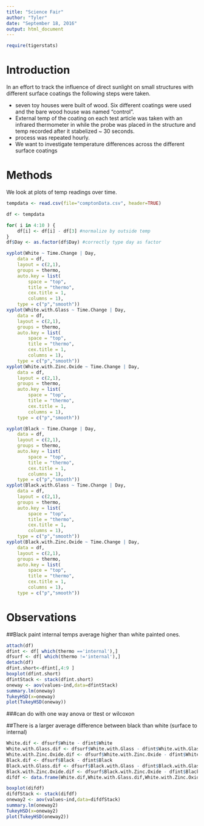 ---
title: "Science Fair"
author: "Tyler"
date: "September 18, 2016"
output: html_document
---

```{r setup, include=FALSE}
require(tigerstats)
```

# Introduction

In an effort to track the influence of direct sunlight on small structures with different surface coatings the following steps were taken. 

* seven toy houses were built of wood. Six different coatings were used and the bare wood house was named "control".  
* External temp of the coating on each test article was taken with an infrared thermometer in while the probe was placed in the structure and temp recorded after it stabelized ~ 30 seconds.  
* process was repeated hourly.  
* We want to investigate temperature differences across the different surface coatings


# Methods

We look at plots of temp readings over time.

```{r}
tempdata <- read.csv(file="comptonData.csv", header=TRUE)

df <- tempdata

for( i in 4:10 ) {
    df[i] <- df[i] - df[3] #normalize by outside temp
}
df$Day <- as.factor(df$Day) #correctly type day as factor


```

```{r}
xyplot(White ~ Time.Change | Day,
	data = df,
	layout = c(2,1),
	groups = thermo,
	auto.key = list(
		space = "top",
		title = "thermo",
		cex.title = 1,
		columns = 1),
	type = c("p","smooth"))
xyplot(White.with.Glass ~ Time.Change | Day,
	data = df,
	layout = c(2,1),
	groups = thermo,
	auto.key = list(
		space = "top",
		title = "thermo",
		cex.title = 1,
		columns = 1),
	type = c("p","smooth"))
xyplot(White.with.Zinc.Oxide ~ Time.Change | Day,
	data = df,
	layout = c(2,1),
	groups = thermo,
	auto.key = list(
		space = "top",
		title = "thermo",
		cex.title = 1,
		columns = 1),
	type = c("p","smooth"))

xyplot(Black ~ Time.Change | Day,
	data = df,
	layout = c(2,1),
	groups = thermo,
	auto.key = list(
		space = "top",
		title = "thermo",
		cex.title = 1,
		columns = 1),
	type = c("p","smooth"))
xyplot(Black.with.Glass ~ Time.Change | Day,
	data = df,
	layout = c(2,1),
	groups = thermo,
	auto.key = list(
		space = "top",
		title = "thermo",
		cex.title = 1,
		columns = 1),
	type = c("p","smooth"))
xyplot(Black.with.Zinc.Oxide ~ Time.Change | Day,
	data = df,
	layout = c(2,1),
	groups = thermo,
	auto.key = list(
		space = "top",
		title = "thermo",
		cex.title = 1,
		columns = 1),
	type = c("p","smooth"))
```


# Observations

##Black paint internal temps average higher than white painted ones. 
```{r}
attach(df)
dfint <- df[ which(thermo =='internal'),]
dfsurf <- df[ which(thermo !='internal'),]
detach(df)
dfint.short<-dfint[,4:9 ]
boxplot(dfint.short)
dfintStack <- stack(dfint.short)
oneway <- aov(values~ind,data=dfintStack)
summary.lm(oneway)
TukeyHSD(x=oneway)
plot(TukeyHSD(oneway))
```


###can do with one way anova or ttest or wilcoxon  


##There is a larger average difference between black than white (surface to internal)
```{r}

White.dif <- dfsurf$White - dfint$White
White.with.Glass.dif <- dfsurf$White.with.Glass - dfint$White.with.Glass
White.with.Zinc.Oxide.dif <- dfsurf$White.with.Zinc.Oxide - dfint$White.with.Zinc.Oxide
Black.dif <- dfsurf$Black - dfint$Black
Black.with.Glass.dif <- dfsurf$Black.with.Glass - dfint$Black.with.Glass
Black.with.Zinc.Oxide.dif <- dfsurf$Black.with.Zinc.Oxide - dfint$Black.with.Zinc.Oxide
difdf <- data.frame(White.dif,White.with.Glass.dif,White.with.Zinc.Oxide.dif,Black.dif,Black.with.Glass.dif,Black.with.Zinc.Oxide.dif)

boxplot(difdf)
difdfStack <- stack(difdf)
oneway2 <- aov(values~ind,data=difdfStack)
summary.lm(oneway2)
TukeyHSD(x=oneway2)
plot(TukeyHSD(oneway2))

```


